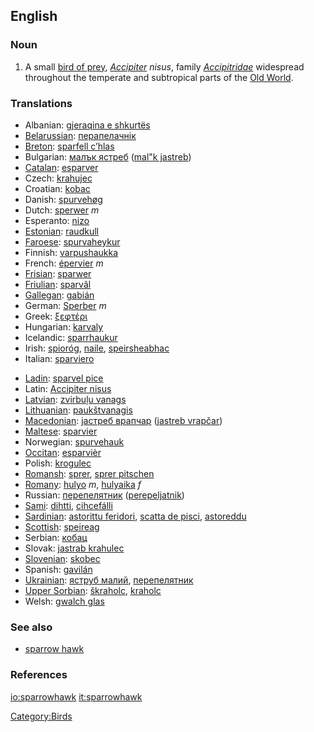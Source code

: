 ==English==
===Noun===
{{en-noun}}
# {{zoology}} A small [[bird of prey]], ''[[Accipiter]] nisus'', family ''[[Accipitridae]]'' widespread throughout the temperate and subtropical parts of the [[Old World]].

===Translations===
{{top}}
*Albanian: [[gjeraqina e shkurtës]]
*[[Belarussian]]: [[перапелачнік]]
*[[Breton]]: [[sparfell c’hlas]]
*Bulgarian: [[малък ястреб]] ([[mal"k jastreb]])
*[[Catalan]]: [[esparver]]
*Czech: [[krahujec]]
*Croatian: [[kobac]]
*Danish: [[spurvehøg]]
*Dutch: [[sperwer]] ''m''
*Esperanto: [[nizo]]
*[[Estonian]]: [[raudkull]]
*[[Faroese]]: [[spurvaheykur]]
*Finnish: [[varpushaukka]] '' ''
*French: [[épervier]] ''m''
*[[Frisian]]: [[sparwer]]
*[[Friulian]]: [[sparvâl]]
*[[Gallegan]]: [[gabián]]
*German: [[Sperber]] ''m''
*Greek: [[ξεφτέρι]] '' ''
*Hungarian: [[karvaly]]
*Icelandic: [[sparrhaukur]]
*Irish: [[spioróg]], [[naile]], [[speirsheabhac]]
*Italian: [[sparviero]]
{{mid}}
*[[Ladin]]: [[sparvel pice]]
*Latin: [[Accipiter nisus]] '' ''
*[[Latvian]]: [[zvirbuļu vanags]]
*[[Lithuanian]]: [[paukštvanagis]]
*[[Macedonian]]: [[jастреб врапчар]] ([[jastreb vrapčar]])
*[[Maltese]]: [[sparvier]]
*Norwegian: [[spurvehauk]]
*[[Occitan]]: [[esparvièr]]
*Polish: [[krogulec]] '' ''
*[[Romansh]]: [[sprer]], [[sprer pitschen]]
*[[Romany]]: [[hulyo]] ''m'', [[hulyaika]] ''f''
*Russian: [[перепелятник]] ([[perepeljatnik]]) '' ''
*[[Sami]]: [[dihtti]], [[cihcefálli]]
*[[Sardinian]]: [[astorittu feridori]], [[scatta de pisci]], [[astoreddu]]
*[[Scottish]]: [[speireag]]
*Serbian: [[кобац]]
*Slovak: [[jastrab krahulec]]
*[[Slovenian]]: [[skobec]]
*Spanish: [[gavilán]] '' ''
*[[Ukrainian]]: [[яструб малий]], [[перепелятник]]
*[[Upper Sorbian]]: [[škraholc]], [[kraholc]]
*Welsh: [[gwalch glas]]
{{bottom}}

===See also===
*[[sparrow hawk]]

===References===
{{pedialite|Sparrowhawk}}

[[Category:Birds]]

[[io:sparrowhawk]]
[[it:sparrowhawk]]